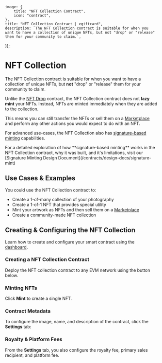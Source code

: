 
	image: {
		title: "NFT Collection Contract",
		icon: "contract",
	},
	title: "NFT Collection Contract | egiftcard",
	description: `The NFT Collection contract is suitable for when you want to have a collection of unique NFTs, but not "drop" or "release" them for your community to claim.`,
});

# NFT Collection

The NFT Collection contract is suitable for when you want to have a collection of unique NFTs, but **not** "drop" or "release" them for your community to claim.

Unlike the [NFT Drop](/contracts/explore/pre-built-contracts/nft-drop) contract, the NFT Collection contract does not **lazy mint** your NFTs. Instead, NFTs are minted immediately when they are added to the collection.

This means you can still transfer the NFTs or sell them on a [Marketplace](/contracts/explore/pre-built-contracts/marketplace) and perform any other actions you would expect to do with an NFT.

For advanced use-cases, the NFT Collection also has [signature-based minting](/glossary/signature-based-minting) capabilities.

<Callout title="Signature Minting Design" variant="info">
	For a detailed exploration of how **signature-based minting** works in the NFT
	Collection contract, why it was built, and it's limitations, visit our
	[Signature Minting Design Document](/contracts/design-docs/signature-mint)
</Callout>

## Use Cases & Examples

You could use the NFT Collection contract to:

- Create a 1-of-many collection of your photography
- Create a 1-of-1 NFT that provides special utility
- Mint your artwork as NFTs and then sell them on a [Marketplace](/contracts/explore/pre-built-contracts/marketplace)
- Create a community-made NFT collection

## Creating & Configuring the NFT Collection

Learn how to create and configure your smart contract using the [dashboard](https://egiftcard.cc/dashboard).

### Creating a NFT Collection Contract

Deploy the NFT collection contract to any EVM network using the button below.

### Minting NFTs

Click **Mint** to create a single NFT.

<DocImage src={mintNFTCollectionImage} alt="Minting an NFT collection" />

### Contract Metadata

To configure the image, name, and description of the contract, click the **Settings** tab:

<DocImage src={nftCollectionSettingsImage} alt="NFT Collection settings" />

### Royalty & Platform Fees

From the **Settings** tab, you also configure the royalty fee,
primary sales recipient,
and platform fee.

<DocImage src={moreSettingsImage} alt="Royalty and Platform Fee" />
